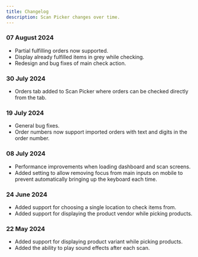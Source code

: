 ```yaml
---
title: Changelog
description: Scan Picker changes over time.
---
```


### 07 August 2024
* Partial fulfilling orders now supported. 
* Display already fulfilled items in grey while checking.
* Redesign and bug fixes of main check action.

### 30 July 2024
* Orders tab added to Scan Picker where orders can be checked directly from the tab.

### 19 July 2024

* General bug fixes.
* Order numbers now support imported orders with text and digits in the order number.

### 08 July 2024

* Performance improvements when loading dashboard and scan screens.
* Added setting to allow removing focus from main inputs on mobile to prevent automatically bringing up the keyboard each time.

### 24 June 2024

* Added support for choosing a single location to check items from.
* Added support for displaying the product vendor while picking products.

### 22 May 2024

* Added support for displaying product variant while picking products.
* Added the ability to play sound effects after each scan.




